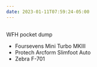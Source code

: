 ```yaml
---
date: 2023-01-11T07:59:24-05:00
---
```


<Image
  src="/img/pocket-dump-2023-01-12.jpeg"
  alt=""
  width="1/1"
  aspectRatio="4/3"
/>

WFH pocket dump

- Foursevens Mini Turbo MKIII
- Protech Arcform Slimfoot Auto
- Zebra F-701
